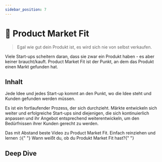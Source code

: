 ```yaml
---
sidebar_position: 7
---
```


# 🔄 Product Market Fit

> Egal wie gut dein Produkt ist, es wird sich nie von selbst verkaufen.

<Admonition type="info" icon="📍">
  Viele Start-ups scheitern daran, dass sie zwar ein Produkt haben - es aber
  keiner braucht/kauft. Product Market Fit ist der Punkt, an dem das Produkt
  einen Markt gefunden hat.
</Admonition>

## Inhalt

Jede Idee und jedes Start-up kommt an den Punkt, wo die Idee steht und Kunden gefunden werden müssen.

Es ist ein fortlaufender Prozess, der sich durchzieht. Märkte entwickeln sich weiter und erfolgreiche Start-ups sind diejenigen, die sich kontinuierlich anpassen und ihr Angebot entsprechend weiterentwickeln, um den Bedürfnissen ihrer Kunden gerecht zu werden.

<TwoColumns>
  <YouTube videoId="0LNQxT9LvM0">
    Das mit Abstand beste Video zu Product Market Fit. Einfach reinziehen und
    lernen :){" "}
  </YouTube>
  <YouTube videoId="9v0v5TLZKzA">
    Wann weißt du, ob du Produkt Market Fit hast?{" "}
  </YouTube>
</TwoColumns>

## Deep Dive

<TwoColumns>
  <YouTube videoId="rgaP-tMkJaw" />
  <YouTube videoId="HVkfEXgH8QM" />
</TwoColumns>
